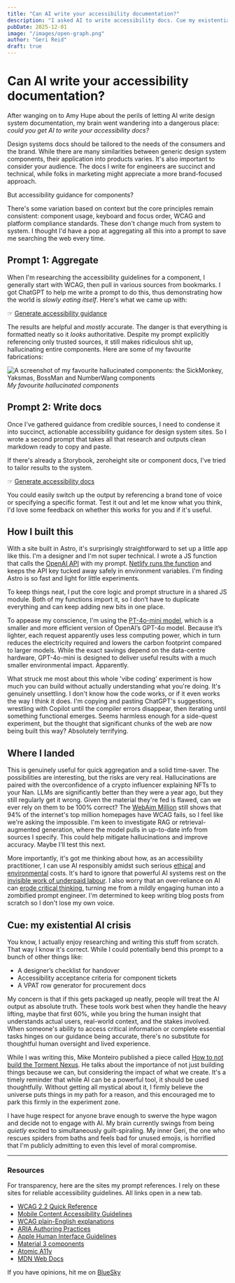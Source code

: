 ```yaml
---
title: "Can AI write your accessibility documentation?"
description: "I asked AI to write accessibility docs. Cue my existential crisis."
pubDate: 2025-12-01
image: "/images/open-graph.png"
author: "Geri Reid"
draft: true
---
```


# Can AI write your accessibility documentation?

After wanging on to Amy Hupe about the perils of letting AI write design system documentation, my brain went wandering into a dangerous place: *could you get AI to write your accessibility docs?*

Design systems docs should be tailored to the needs of the consumers and the brand. While there are many similarities between generic design system components, their application into products varies. It's also important to consider your audience. The docs I write for engineers are succinct and technical, while folks in marketing might appreciate a more brand-focused approach.

But accessibility guidance for components?

There's some variation based on context but the core principles remain consistent: component usage, keyboard and focus order, WCAG and platform compliance standards. These don't change much from system to system. I thought I'd have a pop at aggregating all this into a prompt to save me searching the web every time.

## Prompt 1: Aggregate

When I'm researching the accessibility guidelines for a component, I generally start with WCAG, then pull in various sources from bookmarks.  I got ChatGPT to help me write a prompt to do this, thus demonstrating how the world is *slowly eating itself*. Here's what we came up with:

☞ [Generate accessibility guidance](https://gerireid.com/componenta11y/)

The results are helpful and *mostly* accurate. The danger is that everything is formatted neatly so it *looks* authoritative. Despite my prompt explicitly referencing only trusted sources, it still makes ridiculous shit up, hallucinating entire components. Here are some of my favourite fabrications:

![A screenshot of my favourite hallucinated components: the SickMonkey, Yaksmas, BossMan and NumberWang components](/images/hallucinated-components.png)
<span class="figcaption">*My favourite hallucinated components*</span>

## Prompt 2: Write docs

Once I've gathered guidance from credible sources, I need to condense it into succinct, actionable accessibility guidance for design system sites. So I wrote a second prompt that takes all that research and outputs clean markdown ready to copy and paste.

If there's already a Storybook, zeroheight site or component docs, I've tried to tailor results to the system. 

☞ [Generate accessibility docs](https://gerireid.com/a11y-docs/)

You could easily switch up the output by referencing a brand tone of voice or specifying a specific format. Test it out and let me know what you think, I'd love some feedback on whether this works for you and if it's useful. 

## How I built this

With a site built in Astro, it's surprisingly straightforward to set up a little app like this. I'm a designer and I'm not super technical. I wrote a JS function that calls the [OpenAI API](https://platform.openai.com/docs/overview) with my prompt. [Netlify runs the function](https://docs.netlify.com/build/functions/overview/) and keeps the API key tucked away safely in environment variables. I'm finding Astro is so fast and light for little experiments.

To keep things neat, I put the core logic and prompt structure in a shared JS module. Both of my functions import it, so I don’t have to duplicate everything and can keep adding new bits in one place.

To appease my conscience, I'm using the [PT-4o-mini model](https://platform.openai.com/docs/models/gpt-4o-mini), which is a smaller and more efficient version of OpenAI’s GPT-4o model. Because it’s lighter, each request apparently uses less computing power, which in turn reduces the electricity required and lowers the carbon footprint compared to larger models. While the exact savings depend on the data-centre hardware, GPT-4o-mini is designed to deliver useful results with a much smaller environmental impact. Apparently.

What struck me most about this whole 'vibe coding' experiment is how much you can build without actually understanding what you're doing. It's genuinely unsettling. I don't know how the code works, or if it even works the way I think it does. I'm copying and pasting ChatGPT's suggestions, wrestling with Copilot until the compiler errors disappear, then iterating until something functional emerges. Seems harmless enough for a side-quest experiment, but the thought that significant chunks of the web are now being built this way? Absolutely terrifying.

## Where I landed

This is genuinely useful for quick aggregation and a solid time-saver. The possibilities are interesting, but the risks are very real. Hallucinations are paired with the overconfidence of a crypto influencer explaining NFTs to your Nan. LLMs are significantly better than they were a year ago, but they still regularly get it wrong. Given the material they're fed is flawed, can we ever rely on them to be 100% correct? The [WebAim Million](https://webaim.org/projects/million/) still shows that 94% of the internet's top million homepages have WCAG fails, so I feel like we're asking the impossible. I'm keen to investigate RAG or retrieval-augmented generation, where the model pulls in up-to-date info from sources I specify. This could help mitigate hallucinations and improve accuracy. Maybe I'll test this next.

More importantly, it's got me thinking about how, as an accessibility practitioner, I can use AI responsibly amidst such serious [ethical](https://www.theatlantic.com/technology/archive/2025/03/libgen-meta-openai/682093/?gift=iWa_iB9lkw4UuiWbIbrWGYDRoX8kfg3ZQZL6J-W0kQE) and [environmental](https://wimvanderbauwhede.codeberg.page/articles/google-search-vs-chatgpt-emissions/) costs. It's hard to ignore that powerful AI systems rest on the [invisible work of underpaid labour](https://www.noemamag.com/the-exploited-labor-behind-artificial-intelligence). I also worry that an over‑reliance on AI can [erode critical thinking,](https://slejournal.springeropen.com/articles/10.1186/s40561-024-00316-7) turning me from a mildly engaging human into a zombified prompt engineer. I'm determined to keep writing blog posts from scratch so I don't lose my own voice.

## Cue: my existential AI crisis

You know, I actually enjoy researching and writing this stuff from scratch. That way I know it's correct. While I could potentially bend this prompt to a bunch of other things like:
- A designer’s checklist for handover
- Accessibility acceptance criteria for component tickets
- A VPAT row generator for procurement docs

My concern is that if this gets packaged up neatly, people will treat the AI output as absolute truth. These tools work best when they handle the heavy lifting, maybe that first 60%, while you bring the human insight that understands actual users, real-world context, and the stakes involved. When someone's ability to access critical information or complete essential tasks hinges on our guidance being accurate, there's no substitute for thoughtful human oversight and lived experience.

While I was writing this, Mike Monteiro published a piece called [How to not build the Torment Nexus](https://buttondown.com/monteiro/archive/how-to-not-build-the-torment-nexus/). He talks about the importance of not just building things because we can, but considering the impact of what we create. It's a timely reminder that while AI can be a powerful tool, it should be used thoughtfully. Without getting all mystical about it, I firmly believe the universe puts things in my path for a reason, and this encouraged me to park this firmly in the experiment zone.

I have huge respect for anyone brave enough to swerve the hype wagon and decide not to engage with AI. My brain currently swings from being *quietly* excited to simultaneously guilt-spiraling. My inner Geri, the one who rescues spiders from baths and feels bad for unused emojis, is horrified that I'm publicly admitting to even this level of moral compromise.

<hr></hr>

### Resources

For transparency, here are the sites my prompt references. I rely on these sites for reliable accessibility guidelines. All links open in a new tab.

- [WCAG 2.2 Quick Reference](https://www.w3.org/WAI/WCAG22/quickref/)  
- [Mobile Content Accessibility Guidelines](https://getevinced.github.io/mcag/)   
- [WCAG plain-English explanations](https://aaardvarkaccessibility.com/wcag-plain-english/)   
- [ARIA Authoring Practices](https://www.w3.org/WAI/ARIA/apg/patterns/)  
- [Apple Human Interface Guidelines](https://developer.apple.com/design/human-interface-guidelines/components/)  
- [Material 3 components](https://m3.material.io/components)   
- [Atomic A11y](https://www.atomica11y.com/) 
- [MDN Web Docs](https://developer.mozilla.org/en-US/docs/Web/Accessibility) 

If you have opinions, hit me on [BlueSky](https://bsky.app/profile/gerireid.com)

